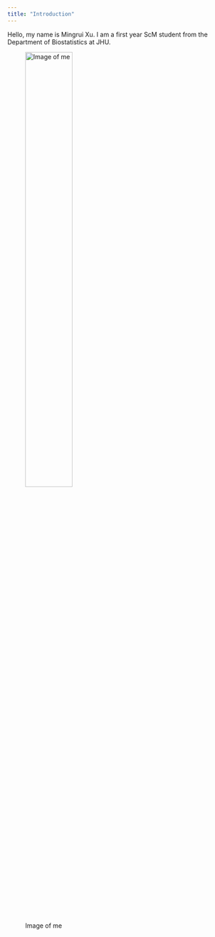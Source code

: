 ```yaml
---
title: "Introduction"
---
```


Hello, my name is Mingrui Xu. I am a first year ScM student from the Department of Biostatistics at JHU. 

![Image of me](IMG_8945.JPG){width=50%}
